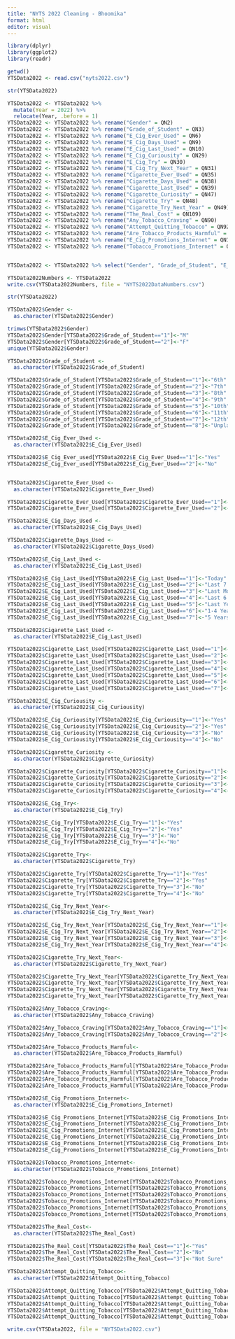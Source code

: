 ```yaml
---
title: "NYTS 2022 Cleaning - Bhoomika"
format: html
editor: visual
---
```


```r
library(dplyr)
library(ggplot2)
library(readr)
```

```r
getwd()
YTSData2022 <- read.csv("nyts2022.csv")
```

```r
str(YTSData2022) 
```

```r
YTSData2022 <- YTSData2022 %>%
  mutate(Year = 2022) %>%
  relocate(Year, .before = 1)
YTSData2022 <- YTSData2022 %>% rename("Gender" = QN2)
YTSData2022 <- YTSData2022 %>% rename("Grade_of_Student" = QN3)
YTSData2022 <- YTSData2022 %>% rename("E_Cig_Ever_Used" = QN6)
YTSData2022 <- YTSData2022 %>% rename("E_Cig_Days_Used" = QN9)
YTSData2022 <- YTSData2022 %>% rename("E_Cig_Last_Used" = QN10)
YTSData2022 <- YTSData2022 %>% rename("E_Cig_Curiousity" = QN29)
YTSData2022 <- YTSData2022 %>% rename("E_Cig_Try" = QN30)
YTSData2022 <- YTSData2022 %>% rename("E_Cig_Try_Next_Year" = QN31)
YTSData2022 <- YTSData2022 %>% rename("Cigarette_Ever_Used" = QN35)
YTSData2022 <- YTSData2022 %>% rename("Cigarette_Days_Used" = QN38)
YTSData2022 <- YTSData2022 %>% rename("Cigarette_Last_Used" = QN39)
YTSData2022 <- YTSData2022 %>% rename("Cigarette_Curiosity" = QN47)
YTSData2022 <- YTSData2022 %>% rename("Cigarette_Try" = QN48)
YTSData2022 <- YTSData2022 %>% rename("Cigarette_Try_Next_Year" = QN49)
YTSData2022 <- YTSData2022 %>% rename("The_Real_Cost" = QN109)
YTSData2022 <- YTSData2022 %>% rename("Any_Tobacco_Craving" = QN90)
YTSData2022 <- YTSData2022 %>% rename("Attempt_Quitting_Tobacco" = QN92)
YTSData2022 <- YTSData2022 %>% rename("Are_Tobacco_Products_Harmful" = QN122)
YTSData2022 <- YTSData2022 %>% rename("E_Cig_Promotions_Internet" = QN128)
YTSData2022 <- YTSData2022 %>% rename("Tobacco_Promotions_Internet" = QN139)


YTSData2022 <- YTSData2022 %>% select("Gender", "Grade_of_Student", "E_Cig_Ever_Used", "E_Cig_Days_Used", "E_Cig_Last_Used", "E_Cig_Curiousity", "E_Cig_Try", "E_Cig_Try_Next_Year", "Cigarette_Ever_Used", "Cigarette_Days_Used", "Cigarette_Curiosity", "Cigarette_Try", "Cigarette_Try_Next_Year", "The_Real_Cost", "Any_Tobacco_Craving", "Attempt_Quitting_Tobacco", "Are_Tobacco_Products_Harmful", "E_Cig_Promotions_Internet", "Tobacco_Promotions_Internet")
```

```r
YTSData2022Numbers <- YTSData2022
write.csv(YTSData2022Numbers, file = "NYTS2022DataNumbers.csv")
```

```r
str(YTSData2022) 
```

```r


YTSData2022$Gender <- 
  as.character(YTSData2022$Gender)

trimws(YTSData2022$Gender)
YTSData2022$Gender[YTSData2022$Grade_of_Student=="1"]<-"M"
YTSData2022$Gender[YTSData2022$Grade_of_Student=="2"]<-"F"
unique(YTSData2022$Gender)
```

```r
YTSData2022$Grade_of_Student <- 
  as.character(YTSData2022$Grade_of_Student)

YTSData2022$Grade_of_Student[YTSData2022$Grade_of_Student=="1"]<-"6th"
YTSData2022$Grade_of_Student[YTSData2022$Grade_of_Student=="2"]<-"7th"
YTSData2022$Grade_of_Student[YTSData2022$Grade_of_Student=="3"]<-"8th"
YTSData2022$Grade_of_Student[YTSData2022$Grade_of_Student=="4"]<-"9th"
YTSData2022$Grade_of_Student[YTSData2022$Grade_of_Student=="5"]<-"10th"
YTSData2022$Grade_of_Student[YTSData2022$Grade_of_Student=="6"]<-"11th"
YTSData2022$Grade_of_Student[YTSData2022$Grade_of_Student=="7"]<-"12th"
YTSData2022$Grade_of_Student[YTSData2022$Grade_of_Student=="8"]<-"Unplaced"
```

```r

YTSData2022$E_Cig_Ever_Used <- 
  as.character(YTSData2022$E_Cig_Ever_Used)

YTSData2022$E_Cig_Ever_used[YTSData2022$E_Cig_Ever_Used=="1"]<-"Yes"
YTSData2022$E_Cig_Ever_used[YTSData2022$E_Cig_Ever_Used=="2"]<-"No"


YTSData2022$Cigarette_Ever_Used <- 
  as.character(YTSData2022$Cigarette_Ever_Used)

YTSData2022$Cigarette_Ever_Used[YTSData2022$Cigarette_Ever_Used=="1"]<-"Yes"
YTSData2022$Cigarette_Ever_Used[YTSData2022$Cigarette_Ever_Used=="2"]<-"No"
```

```r

YTSData2022$E_Cig_Days_Used <- 
  as.character(YTSData2022$E_Cig_Days_Used)

```

```r

YTSData2022$Cigarette_Days_Used <- 
  as.character(YTSData2022$Cigarette_Days_Used)

```

```r
YTSData2022$E_Cig_Last_Used <- 
  as.character(YTSData2022$E_Cig_Last_Used)

YTSData2022$E_Cig_Last_Used[YTSData2022$E_Cig_Last_Used=="1"]<-"Today"
YTSData2022$E_Cig_Last_Used[YTSData2022$E_Cig_Last_Used=="2"]<-"Last 7 Days"
YTSData2022$E_Cig_Last_Used[YTSData2022$E_Cig_Last_Used=="3"]<-"Last Month"
YTSData2022$E_Cig_Last_Used[YTSData2022$E_Cig_Last_Used=="4"]<-"Last 6 Months"
YTSData2022$E_Cig_Last_Used[YTSData2022$E_Cig_Last_Used=="5"]<-"Last Year"
YTSData2022$E_Cig_Last_Used[YTSData2022$E_Cig_Last_Used=="6"]<-"1-4 Years Ago"
YTSData2022$E_Cig_Last_Used[YTSData2022$E_Cig_Last_Used=="7"]<-"5 Years Ago"

YTSData2022$Cigarette_Last_Used <- 
  as.character(YTSData2022$E_Cig_Last_Used)

YTSData2022$Cigarette_Last_Used[YTSData2022$Cigarette_Last_Used=="1"]<-"Today"
YTSData2022$Cigarette_Last_Used[YTSData2022$Cigarette_Last_Used=="2"]<-"Last 7 Days"
YTSData2022$Cigarette_Last_Used[YTSData2022$Cigarette_Last_Used=="3"]<-"Last Month"
YTSData2022$Cigarette_Last_Used[YTSData2022$Cigarette_Last_Used=="4"]<-"Last 6 Months"
YTSData2022$Cigarette_Last_Used[YTSData2022$Cigarette_Last_Used=="5"]<-"Last Year"
YTSData2022$Cigarette_Last_Used[YTSData2022$Cigarette_Last_Used=="6"]<-"1-4 Years Ago"
YTSData2022$Cigarette_Last_Used[YTSData2022$Cigarette_Last_Used=="7"]<-"5 Years Ago"
```

```r
YTSData2022$E_Cig_Curiousity <- 
  as.character(YTSData2022$E_Cig_Curiousity)

YTSData2022$E_Cig_Curiousity[YTSData2022$E_Cig_Curiousity=="1"]<-"Yes"
YTSData2022$E_Cig_Curiousity[YTSData2022$E_Cig_Curiousity=="2"]<-"Yes"
YTSData2022$E_Cig_Curiousity[YTSData2022$E_Cig_Curiousity=="3"]<-"No"
YTSData2022$E_Cig_Curiousity[YTSData2022$E_Cig_Curiousity=="4"]<-"No"
```

```r
YTSData2022$Cigarette_Curiosity <- 
  as.character(YTSData2022$Cigarette_Curiosity)

YTSData2022$Cigarette_Curiosity[YTSData2022$Cigarette_Curiosity=="1"]<-"Yes"
YTSData2022$Cigarette_Curiosity[YTSData2022$Cigarette_Curiosity=="2"]<-"Yes"
YTSData2022$Cigarette_Curiosity[YTSData2022$Cigarette_Curiosity=="3"]<-"No"
YTSData2022$Cigarette_Curiosity[YTSData2022$Cigarette_Curiosity=="4"]<-"No"
```

```r
YTSData2022$E_Cig_Try<- 
  as.character(YTSData2022$E_Cig_Try)

YTSData2022$E_Cig_Try[YTSData2022$E_Cig_Try=="1"]<-"Yes"
YTSData2022$E_Cig_Try[YTSData2022$E_Cig_Try=="2"]<-"Yes"
YTSData2022$E_Cig_Try[YTSData2022$E_Cig_Try=="3"]<-"No"
YTSData2022$E_Cig_Try[YTSData2022$E_Cig_Try=="4"]<-"No"
```

```r
YTSData2022$Cigarette_Try<- 
  as.character(YTSData2022$Cigarette_Try)

YTSData2022$Cigarette_Try[YTSData2022$Cigarette_Try=="1"]<-"Yes"
YTSData2022$Cigarette_Try[YTSData2022$Cigarette_Try=="2"]<-"Yes"
YTSData2022$Cigarette_Try[YTSData2022$Cigarette_Try=="3"]<-"No"
YTSData2022$Cigarette_Try[YTSData2022$Cigarette_Try=="4"]<-"No"
```

```r
YTSData2022$E_Cig_Try_Next_Year<- 
  as.character(YTSData2022$E_Cig_Try_Next_Year)

YTSData2022$E_Cig_Try_Next_Year[YTSData2022$E_Cig_Try_Next_Year=="1"]<-"Yes"
YTSData2022$E_Cig_Try_Next_Year[YTSData2022$E_Cig_Try_Next_Year=="2"]<-"Yes"
YTSData2022$E_Cig_Try_Next_Year[YTSData2022$E_Cig_Try_Next_Year=="3"]<-"No"
YTSData2022$E_Cig_Try_Next_Year[YTSData2022$E_Cig_Try_Next_Year=="4"]<-"No"
```

```r
YTSData2022$Cigarette_Try_Next_Year<- 
  as.character(YTSData2022$Cigarette_Try_Next_Year)

YTSData2022$Cigarette_Try_Next_Year[YTSData2022$Cigarette_Try_Next_Year=="1"]<-"Yes"
YTSData2022$Cigarette_Try_Next_Year[YTSData2022$Cigarette_Try_Next_Year=="2"]<-"Yes"
YTSData2022$Cigarette_Try_Next_Year[YTSData2022$Cigarette_Try_Next_Year=="3"]<-"No"
YTSData2022$Cigarette_Try_Next_Year[YTSData2022$Cigarette_Try_Next_Year=="4"]<-"No"
```

```r
YTSData2022$Any_Tobacco_Craving<- 
  as.character(YTSData2022$Any_Tobacco_Craving)

YTSData2022$Any_Tobacco_Craving[YTSData2022$Any_Tobacco_Craving=="1"]<-"Yes"
YTSData2022$Any_Tobacco_Craving[YTSData2022$Any_Tobacco_Craving=="2"]<-"No"
```

```r
YTSData2022$Are_Tobacco_Products_Harmful<- 
  as.character(YTSData2022$Are_Tobacco_Products_Harmful)

YTSData2022$Are_Tobacco_Products_Harmful[YTSData2022$Are_Tobacco_Products_Harmful=="1"]<-"Strongly Agree"
YTSData2022$Are_Tobacco_Products_Harmful[YTSData2022$Are_Tobacco_Products_Harmful=="2"]<-"Agree"
YTSData2022$Are_Tobacco_Products_Harmful[YTSData2022$Are_Tobacco_Products_Harmful=="3"]<-"Disagree"
YTSData2022$Are_Tobacco_Products_Harmful[YTSData2022$Are_Tobacco_Products_Harmful=="4"]<-"Strongly Disagree"
```

```r
YTSData2022$E_Cig_Promotions_Internet<- 
  as.character(YTSData2022$E_Cig_Promotions_Internet)

YTSData2022$E_Cig_Promotions_Internet[YTSData2022$E_Cig_Promotions_Internet=="1"]<-"I do not use the internet"
YTSData2022$E_Cig_Promotions_Internet[YTSData2022$E_Cig_Promotions_Internet=="2"]<-"Never"
YTSData2022$E_Cig_Promotions_Internet[YTSData2022$E_Cig_Promotions_Internet=="3"]<-"Rarely"
YTSData2022$E_Cig_Promotions_Internet[YTSData2022$E_Cig_Promotions_Internet=="4"]<-"Sometimes"
YTSData2022$E_Cig_Promotions_Internet[YTSData2022$E_Cig_Promotions_Internet=="5"]<-"Most of the time"
YTSData2022$E_Cig_Promotions_Internet[YTSData2022$E_Cig_Promotions_Internet=="6"]<-"Always"
```

```r
YTSData2022$Tobacco_Promotions_Internet<- 
  as.character(YTSData2022$Tobacco_Promotions_Internet)

YTSData2022$Tobacco_Promotions_Internet[YTSData2022$Tobacco_Promotions_Internet=="1"]<-"I do not use the internet"
YTSData2022$Tobacco_Promotions_Internet[YTSData2022$Tobacco_Promotions_Internet=="2"]<-"Never"
YTSData2022$Tobacco_Promotions_Internet[YTSData2022$Tobacco_Promotions_Internet=="3"]<-"Rarely"
YTSData2022$Tobacco_Promotions_Internet[YTSData2022$Tobacco_Promotions_Internet=="4"]<-"Sometimes"
YTSData2022$Tobacco_Promotions_Internet[YTSData2022$Tobacco_Promotions_Internet=="5"]<-"Most of the time"
YTSData2022$Tobacco_Promotions_Internet[YTSData2022$Tobacco_Promotions_Internet=="6"]<-"Always"
```

```r
YTSData2022$The_Real_Cost<- 
  as.character(YTSData2022$The_Real_Cost)

YTSData2022$The_Real_Cost[YTSData2022$The_Real_Cost=="1"]<-"Yes"
YTSData2022$The_Real_Cost[YTSData2022$The_Real_Cost=="2"]<-"No"
YTSData2022$The_Real_Cost[YTSData2022$The_Real_Cost=="3"]<-"Not Sure"
```

```r
YTSData2022$Attempt_Quitting_Tobacco<- 
  as.character(YTSData2022$Attempt_Quitting_Tobacco)

YTSData2022$Attempt_Quitting_Tobacco[YTSData2022$Attempt_Quitting_Tobacco=="1"]<-"Yes"
YTSData2022$Attempt_Quitting_Tobacco[YTSData2022$Attempt_Quitting_Tobacco=="2"]<-"Yes"
YTSData2022$Attempt_Quitting_Tobacco[YTSData2022$Attempt_Quitting_Tobacco=="3"]<-"Yes"
YTSData2022$Attempt_Quitting_Tobacco[YTSData2022$Attempt_Quitting_Tobacco=="4"]<-"Yes"
YTSData2022$Attempt_Quitting_Tobacco[YTSData2022$Attempt_Quitting_Tobacco=="5"]<-"No"
```

```r
write.csv(YTSData2022, file = "NYTSData2022.csv")
```
